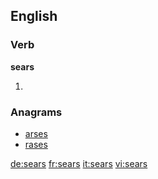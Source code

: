 ==English==

===Verb===
'''sears'''

# {{en-third-person singular of|sear}}

===Anagrams===
* [[arses#English|arses]]
* [[rases#English|rases]]

[[de:sears]]
[[fr:sears]]
[[it:sears]]
[[vi:sears]]
